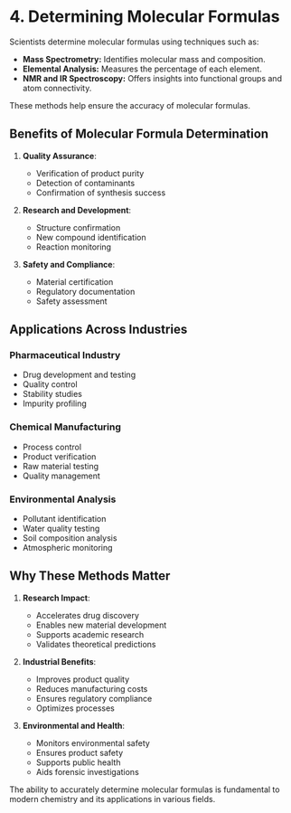 # 4. Determining Molecular Formulas
Scientists determine molecular formulas using techniques such as:

- **Mass Spectrometry:** Identifies molecular mass and composition.
- **Elemental Analysis:** Measures the percentage of each element.
- **NMR and IR Spectroscopy:** Offers insights into functional groups and atom connectivity.

These methods help ensure the accuracy of molecular formulas.

## Benefits of Molecular Formula Determination

1. **Quality Assurance**:
   - Verification of product purity
   - Detection of contaminants
   - Confirmation of synthesis success

2. **Research and Development**:
   - Structure confirmation
   - New compound identification
   - Reaction monitoring

3. **Safety and Compliance**:
   - Material certification
   - Regulatory documentation
   - Safety assessment

## Applications Across Industries

### Pharmaceutical Industry
- Drug development and testing
- Quality control
- Stability studies
- Impurity profiling

### Chemical Manufacturing
- Process control
- Product verification
- Raw material testing
- Quality management

### Environmental Analysis
- Pollutant identification
- Water quality testing
- Soil composition analysis
- Atmospheric monitoring

## Why These Methods Matter

1. **Research Impact**:
   - Accelerates drug discovery
   - Enables new material development
   - Supports academic research
   - Validates theoretical predictions

2. **Industrial Benefits**:
   - Improves product quality
   - Reduces manufacturing costs
   - Ensures regulatory compliance
   - Optimizes processes

3. **Environmental and Health**:
   - Monitors environmental safety
   - Ensures product safety
   - Supports public health
   - Aids forensic investigations

The ability to accurately determine molecular formulas is fundamental to modern chemistry and its applications in various fields.